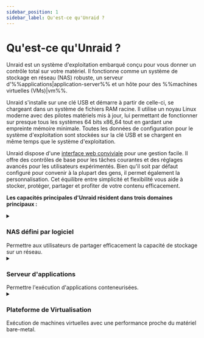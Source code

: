 ```yaml
---
sidebar_position: 1
sidebar_label: Qu'est-ce qu'Unraid ?
---
```


# Qu'est-ce qu'Unraid ?

Unraid est un système d'exploitation embarqué conçu pour vous donner un contrôle total sur votre matériel. Il fonctionne comme un système de stockage en réseau (NAS) robuste, un serveur d'%%applications|application-server%% et un hôte pour des %%machines virtuelles (VMs)|vm%%.

Unraid s'installe sur une clé USB et démarre à partir de celle-ci, se chargeant dans un système de fichiers RAM racine. Il utilise un noyau Linux moderne avec des pilotes matériels mis à jour, lui permettant de fonctionner sur presque tous les systèmes 64 bits x86_64 tout en gardant une empreinte mémoire minimale. Toutes les données de configuration pour le système d'exploitation sont stockées sur la clé USB et se chargent en même temps que le système d'exploitation.

Unraid dispose d'une [interface web conviviale](./explore-the-user-interface/tour-the-web-gui.mdx) pour une gestion facile. Il offre des contrôles de base pour les tâches courantes et des réglages avancés pour les utilisateurs expérimentés. Bien qu'il soit par défaut configuré pour convenir à la plupart des gens, il permet également la personnalisation. Cet équilibre entre simplicité et flexibilité vous aide à stocker, protéger, partager et profiter de votre contenu efficacement.

**Les capacités principales d'Unraid résident dans trois domaines principaux :**

<details>
  <summary><h3>NAS défini par logiciel</h3>Permettre aux utilisateurs de partager efficacement la capacité de stockage sur un réseau.</summary>

  ### Tableaux et Parité

  Unraid offre une solution simple et flexible pour transformer tout système compatible 64 bits en un dispositif de stockage en réseau (NAS). Il peut gérer une variété de disques, qu'ils soient connectés via IDE, SATA ou SAS, et prend en charge différentes tailles de disques. Cela signifie que vous pouvez ajouter de nouveaux disques un à un à mesure que vos besoins de stockage augmentent, sans avoir à réorganiser vos données existantes lorsque vous élargissez votre configuration.

  The main job of an Unraid %%array|array%% is to organize and protect the data stored across several drives. It does this by using up to two special drives called %%parity drive|parity-drives%%s. These %%parity drive|parity-drives%%s are important because they help reconstruct your data if one of the other drives fails. In fact, with just one %%parity drive|parity-drives%%, you can protect all the other drives in your %%array|array%%, keeping your data safe. Plus, you can mix different sized drives and easily expand your storage over time, making Unraid a user-friendly option for anyone looking to manage their data effectively.

  <details>
    <summary><strong>Comment fonctionne la parité</strong> - Cliquez pour agrandir/réduire</summary>

    Dans Unraid, l'information de %%parité|parity%% est mise à jour en temps réel. Pour comprendre comment cela fonctionne, imaginez le contenu d'un disque dur comme un long flux de bits, où chaque bit est soit un zéro soit un un. En additionnant les valeurs du nième bit sur tous les disques et en déterminant si cette somme est paire ou impaire, le nième bit de %%parité|parity%% correspondant peut être réglé en conséquence. Si un disque de données échoue, cette information de %%parité|parity%% permet une détermination précise des valeurs exactes des bits, facilitant une reconstruction précise sur le disque de remplacement.

    Par exemple :

    <div style={{ maxWidth: '600px', margin: '1rem auto' }}>
      ![Sans Parité](/img/No_parity_500px.png)
    </div>

    Dans l'image ci-dessus, trois disques contiennent des flux de bits qui varient selon la taille du périphérique. Ces disques ne sont pas protégés, donc si l'un d'eux échoue, les données seront perdues. Pour se protéger contre les pannes, nous avons besoin d'un quatrième disque en tant que disque de %%parité|parity-drive%%, qui doit être égal ou plus grand que le plus grand disque de données.

    Pour définir les bits de %%parité|parity%%, nous trouvons le total pour chaque colonne. Si la somme est paire, le bit de %%parité|parity%% est 0 ; si elle est impaire, le bit de %%parité|parity%% est 1.

    Voici la même image qu'avant, mais avec la %%parité|parity%% calculée par image :

    <div style={{ maxWidth: '600px', margin: '1rem auto' }}>
      ![Parité](/img/Parity@500px.png)
    </div>

    Supposons que le disque 2 de notre exemple a échoué, et qu'un nouveau disque a été acheté pour le remplacer :

    <div style={{ maxWidth: '600px', margin: '1rem auto' }}>
      ![Défaillance du disque](/img/Drive_failure@500px.png)
    </div>

    Pour reconstruire les données sur le nouveau disque, nous déterminons le bit manquant plutôt que de calculer le bit de %%parité|parity%%. Pour la colonne 1, la somme est 0, donc le bit manquant est 0. Pour la colonne 6, avec une somme de 1, le bit manquant est 1.

    Rebâtir un disque en utilisant la %%parité|parity%% protège contre la perte de données et offre une tolérance aux pannes, garantissant un accès complet au système même si un disque échoue.
  </details>

  ### Partages d'utilisateurs

  Unraid is different from most %%RAID|raid%% systems because it saves data on individual drives instead of combining them into one. As a %%root user|root-user%%, you can create %%user shares|user-share%%, which are like top-level folders that gather files from multiple drives in the %%array|array%% or %%cache pool|cache-pool%%. This means you don’t have to worry about which specific drive holds your files; they are organized for you.

  Vous pouvez également personnaliser ces partages pour inclure ou exclure certains disques et décider de la façon dont les fichiers sont répartis sur votre stockage. De plus, vous pouvez gérer comment les utilisateurs accèdent aux partages en configurant les options réseau, comme %%SMB|samba%% et %%NFS|nfs%%, et en appliquant des paramètres de sécurité. Pour garder les données privées en sécurité, vous pouvez créer des comptes utilisateurs et définir des limites d'accès pour les personnes de confiance.

  ```mdx-code-block

    <div className="flex-container">
      <figure className="flex-figure">
        <img src="/img/User_shares_-_distribution@500px.png" alt="User shares distribution example" />

        <figcaption>User shares - Distribution</figcaption>
      </figure>

      <figure className="flex-figure">
        <img src="/img/User_shares_-_access@500px.png" alt="User shares distribution example larger" />

        <figcaption>User shares - Access</figcaption>
      </figure>
    </div>

  ```

  ### Comprendre les disques de cache

  One of the standout features of Unraid is the %%cache drive|cache%%, which helps speed up data transfer. When you use a %%cache drive|cache%% alongside three or more drives, you can write data up to **three times faster**. When you save files to a %%user shares|user-share%% with a %%cache drive|cache%%, the data is first stored on the %%cache drive|cache%%. This allows for quick writing, and later, a process called %%Mover|mover%% transfers the data to the main storage %%array|array%% - often during the night—making room on the %%cache drive|cache%%.

  For added data safety, you can set up a %%cache pool|cache-pool%% with multiple drives. This setup not only increases storage space but also uses technologies like %%ZFS|zfs%% or %%BTRFS|btrfs%% to provide extra protection for your data, similar to %%RAID 1|raid1%%. Overall, Unraid’s management of shares and %%cache drives|cache%% creates a flexible, efficient, and secure storage solution.

  [En savoir plus sur la configuration des partages et des caches ici.](../using-unraid-to/manage-storage/array/overview.mdx)

  <div style={{ maxWidth: '600px', margin: '1rem auto' }}>
    ![Comment fonctionne la capture des données avec le Pool de Cache](/img/Cache-pool.gif)
  </div>
</details>

<details>
  <summary><h3>Serveur d'applications</h3>Permettre l'exécution d'applications conteneurisées.</summary>

  Unraid transforms your storage solution into a versatile %%application server|application-server%% through Docker containerization. This approach overcomes traditional NAS limitations while maintaining system stability and ease of use.

  Les solutions NAS traditionnelles présentent trois défis clés pour l'hébergement d'applications :

  1. **Problèmes de compatibilité OS** - Incapacité à exécuter des applications conçues pour différents systèmes d'exploitation.
  2. **Gestion complexe du cycle de vie** - Des expériences d'installation difficiles peuvent laisser des artefacts résiduels après suppression.
  3. **Conflits d'applications** - Les composants logiciels peuvent interférer entre eux ou avec les opérations du système.

  L'utilisation de Docker par Unraid répond à ces défis de trois manières clés :

  1. **Indépendance OS** - Chaque conteneur fonctionne dans son propre environnement Linux, éliminant les problèmes de compatibilité avec le système d'exploitation hôte.
  2. **Déploiement basé sur les images** - Les paquets d'applications préconfigurés permettent une installation en un clic et une désinstallation complète des applications.
  3. **Isolation des processus** - Les applications conteneurisées fonctionnent dans des espaces utilisateurs séparés, empêchant tout conflit entre logiciels.

  Les conteneurs Docker vous permettent d'exécuter des applications dans des environnements isolés et légers sans les surcharges associées aux %%machines virtuelles|vm%%. Unraid simplifie l'utilisation de Docker en fournissant l'accès à des milliers d'applications préconfigurées via [Docker Hub](https://hub.docker.com/) et [Applications Communautaires](../using-unraid-to/run-docker-containers/community-applications.mdx). Cette approche par conteneur permet aux utilisateurs d'Unraid d'exécuter plusieurs applications simultanément sans problèmes de compatibilité. Elle aide également à garder le système organisé en utilisant des packages d'application indépendants et facilite l'amélioration des capacités du serveur grâce à l'écosystème Docker.

  :::note
  For advanced Docker settings, check out [Run Docker Containers](../using-unraid-to/run-docker-containers/managing-and-customizing-containers.mdx).
  :::
</details>

<details>
  <summary><h3>Plateforme de Virtualisation</h3>Exécution de machines virtuelles avec une performance proche du matériel bare-metal.</summary>

  Unraid fonctionne comme un hôte de virtualisation, utilisant un %%hyperviseur|hypervisor%% pour allouer de manière sécurisée des ressources aux invités virtualisés. Cela vous permet d'exécuter diverses applications dans des environnements isolés, dépassant ainsi le simple stockage en réseau.

  :::astuce
  Pour utiliser la virtualisation matérielle dans Unraid, assurez-vous que votre CPU, chipset, BIOS et pilotes de périphériques sont compatibles. Une liste complète des exigences est disponible dans le [Guide de configuration des VM](../using-unraid-to/create-virtual-machines/overview-and-system-prep.mdx). Si votre serveur ne répond pas à ces exigences, le menu %%VMs|vm%% sera désactivé dans le Unraid %%WebGUI|web-gui%%.
  :::

  <details>
    <summary><strong>Avantages de l'utilisation des Machines Virtuelles (VMs)</strong> - Cliquez pour agrandir/réduire</summary>

    Bien que les conteneurs Docker soient populaires pour les applications basées sur Linux, les VMs améliorent la flexibilité et l'efficacité de votre configuration serveur Unraid et offrent des avantages distincts sur votre serveur Unraid :

    - **Isolation :** Les VMs fonctionnent indépendamment dans des environnements séparés, garantissant qu'une défaillance de l'une n'affecte pas les autres.

    - **Consolidation :** Consolidez plusieurs serveurs physiques en une seule machine Unraid, réduisant ainsi les besoins matériels et simplifiant la maintenance.

    - **Allocation de ressources :** Unraid vous permet d'assigner des ressources CPU, mémoire, stockage et réseau spécifiques à chaque VM, garantissant que les charges de travail critiques reçoivent les ressources nécessaires.

    - **Test et Développement :** Les VMs permettent la création et le test faciles de logiciels sur différents environnements sans nécessiter plusieurs machines physiques.

    - **Sécurité :** L'isolation des VMs améliore la sécurité, rendant difficile la propagation des logiciels malveillants entre elles.

    - **Support des applications anciennes :** Les VMs vous permettent d'exécuter des applications ou des systèmes d'exploitation anciens qui pourraient ne pas être compatibles avec le matériel moderne.

    - **Isolation des ressources :** Chaque VM peut avoir des ressources dédiées, empêchant des problèmes de performance entre les VMs.

    - **Surengagement des ressources :** Vous pouvez exécuter plus de VMs que les ressources physiques ne le permettraient généralement, en comprenant que toutes n'utiliseront pas pleinement leurs allocations en même temps.
  </details>

  <details>
    <summary><strong>Support des dispositifs assignables pour la virtualisation</strong> - Cliquez pour agrandir/réduire</summary>

    Unraid's %%KVM|kvm%%-based virtualization uses modern tools for flexible hardware assignment while maintaining host stability.

    Les composants clés incluent :

    **Technologies de base**

    - %%QEMU|qemu%% et %%libvirt|libvirt%% : Gèrent les cycles de vie de %%VM|vm%%.
    - Passerelle de périphérique %%VFIO|vfio%% : Fournit un accès direct au matériel.
    - %%VirtIO|virtio%% et %%VirtFS|virtfs%% : Optimisent les performances de stockage et de réseau.
    - %%OVMF|ovmf%% : Supporte %%UEFI|uefi%% et Secure Boot.

    **Ressources assignées**

    - **Calcul :** Cœurs CPU dédiés via %%CPU pinning|cpu-pinning%%.
    - **Mémoire :** RAM isolée.
    - **Stockage :** %%disques virtuels|vdisk%% optimisés SSD via %%VirtIO|virtio%%.
    - **Périphériques :** Passerelle complète de périphériques PCI/USB, incluant la prise en charge de %%GPU passthrough|gpu-passthrough%%.

    **Flexibilité de la plateforme**

    - Compatible avec les types de machines %%i440fx|i440fx%% et %%Q35|q35%%.
    - Compatible avec les charges de travail %%Xen HVM|xen-hvm%% et %%Xen PV|xen-pv%%.
    - Active la virtualisation matérielle %%Intel VT-x|intel-vt-x%% et %%AMD-V|amd-v%%.

    <div style={{ maxWidth: '600px', margin: '1rem auto' }}>
      ![Ressources assignables](/img/KVM@2x.png)
    </div>
  </details>

  Pour les étapes de configuration des %%VM|vm%%, consultez [Créer des machines virtuelles](../using-unraid-to/create-virtual-machines/overview-and-system-prep.mdx).

  :::caution
  %%GPU passthrough|gpu-passthrough%% requires compatible hardware (see [VM setup](../using-unraid-to/create-virtual-machines/vm-setup.mdx)).
  :::
</details>
